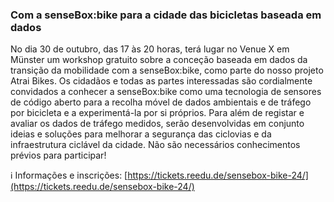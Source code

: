 ### Com a senseBox:bike para a cidade das bicicletas baseada em dados

No dia 30 de outubro, das 17 às 20 horas, terá lugar no Venue X em Münster um workshop gratuito sobre a conceção baseada em dados da transição da mobilidade com a senseBox:bike, como parte do nosso projeto Atrai Bikes. Os cidadãos e todas as partes interessadas são cordialmente convidados a conhecer a senseBox:bike como uma tecnologia de sensores de código aberto para a recolha móvel de dados ambientais e de tráfego por bicicleta e a experimentá-la por si próprios. Para além de registar e avaliar os dados de tráfego medidos, serão desenvolvidas em conjunto ideias e soluções para melhorar a segurança das ciclovias e da infraestrutura ciclável da cidade. Não são necessários conhecimentos prévios para participar!

ℹ️ Informações e inscrições: [https://tickets.reedu.de/sensebox-bike-24/](https://tickets.reedu.de/sensebox-bike-24/)
